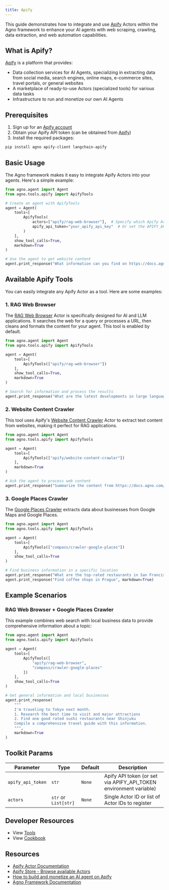 ```yaml
---
title: Apify
---
```


This guide demonstrates how to integrate and use [Apify](https://apify.com/actors) Actors within the Agno framework to enhance your AI agents with web scraping, crawling, data extraction, and web automation capabilities.

## What is Apify?

[Apify](https://apify.com/) is a platform that provides:
- Data collection services for AI Agents, specializing in extracting data from social media, search engines, online maps, e-commerce sites, travel portals, or general websites
- A marketplace of ready-to-use Actors (specialized tools) for various data tasks
- Infrastructure to run and monetize our own AI Agents

## Prerequisites

1. Sign up for an [Apify account](https://console.apify.com/sign-up)
2. Obtain your Apify API token (can be obtained from [Apify](https://docs.apify.com/platform/integrations/api))
3. Install the required packages:

```bash
pip install agno apify-client langchain-apify
```

## Basic Usage

The Agno framework makes it easy to integrate Apify Actors into your agents. Here's a simple example:

```python
from agno.agent import Agent
from agno.tools.apify import ApifyTools

# Create an agent with ApifyTools
agent = Agent(
    tools=[
        ApifyTools(
            actors=["apify/rag-web-browser"],  # Specify which Apify Actors to use, use multiple ones if needed
            apify_api_token="your_apify_api_key"  # Or set the APIFY_API_TOKEN environment variable 
        )
    ],
    show_tool_calls=True,
    markdown=True
)

# Use the agent to get website content
agent.print_response("What information can you find on https://docs.agno.com/introduction ?", markdown=True)
```

## Available Apify Tools

You can easily integrate any Apify Actor as a tool. Here are some examples:

### 1. RAG Web Browser

The [RAG Web Browser](https://apify.com/apify/rag-web-browser) Actor is specifically designed for AI and LLM applications. It searches the web for a query or processes a URL, then cleans and formats the content for your agent. This tool is enabled by default.

```python
from agno.agent import Agent
from agno.tools.apify import ApifyTools

agent = Agent(
    tools=[
        ApifyTools(["apify/rag-web-browser"])
    ],
    show_tool_calls=True,
    markdown=True
)

# Search for information and process the results
agent.print_response("What are the latest developments in large language models?", markdown=True)
```

### 2. Website Content Crawler

This tool uses Apify's [Website Content Crawler](https://apify.com/apify/website-content-crawler) Actor to extract text content from websites, making it perfect for RAG applications.

```python
from agno.agent import Agent
from agno.tools.apify import ApifyTools

agent = Agent(
    tools=[
        ApifyTools(["apify/website-content-crawler"])
    ],
    markdown=True
)

# Ask the agent to process web content
agent.print_response("Summarize the content from https://docs.agno.com/introduction", markdown=True)
```

### 3. Google Places Crawler

The [Google Places Crawler](https://apify.com/compass/crawler-google-places) extracts data about businesses from Google Maps and Google Places.

```python
from agno.agent import Agent
from agno.tools.apify import ApifyTools

agent = Agent(
    tools=[
        ApifyTools(["compass/crawler-google-places"])
    ],
    show_tool_calls=True
)

# Find business information in a specific location
agent.print_response("What are the top-rated restaurants in San Francisco?", markdown=True)
agent.print_response("Find coffee shops in Prague", markdown=True)
```

## Example Scenarios

### RAG Web Browser + Google Places Crawler
This example combines web search with local business data to provide comprehensive information about a topic:

```python
from agno.agent import Agent
from agno.tools.apify import ApifyTools

agent = Agent(
    tools=[
        ApifyTools([
            "apify/rag-web-browser",
            "compass/crawler-google-places"
        ])
    ],
    show_tool_calls=True
)

# Get general information and local businesses
agent.print_response(
    """
    I'm traveling to Tokyo next month.
    1. Research the best time to visit and major attractions
    2. Find one good rated sushi restaurants near Shinjuku
    Compile a comprehensive travel guide with this information.
    """,
    markdown=True
)
```

## Toolkit Params

| Parameter                    | Type                | Default | Description                                                        |
| ---------------------------- | ------------------- | ------- | ------------------------------------------------------------------ |
| `apify_api_token`            | `str`               | `None`  | Apify API token (or set via APIFY_API_TOKEN environment variable)  |
| `actors`                     | `str` or `List[str]`| `None`  | Single Actor ID or list of Actor IDs to register                   |

## Developer Resources

- View [Tools](https://github.com/agno-agi/agno/blob/main/libs/agno/agno/tools/apify.py)
- View [Cookbook](https://github.com/agno-agi/agno/blob/main/cookbook/tools/apify_tools.py)

## Resources

- [Apify Actor Documentation](https://docs.apify.com/Actors)
- [Apify Store - Browse available Actors](https://apify.com/store)
- [How to build and monetize an AI agent on Apify](https://blog.apify.com/how-to-build-an-ai-agent/)
- [Agno Framework Documentation](https://docs.agno.com)
